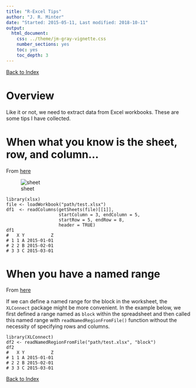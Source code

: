 ```yaml
---
title: "R-Excel Tips"
author: "J. R. Minter"
date: "Started: 2015-05-11, Last modified: 2018-10-11"
output:
  html_document:
    css: ../theme/jm-gray-vignette.css
    number_sections: yes
    toc: yes
    toc_depth: 3
---
```


[Back to Index](../README.html)

# Overview

Like it or not, we need to extract data from Excel workbooks. These are
some tips I have collected.

# When what you know is the sheet, row, and column...

From [here](https://statcompute.wordpress.com/2015/05/10/read-a-block-of-spreadsheet-with-r/)

![sheet](./images/xlsx.jpg)

```
library(xlsx)
file <- loadWorkbook("path/test.xlsx")
df1  <- readColumns(getSheets(file)[[1]],
                    startColumn = 3, endColumn = 5,
                    startRow = 5, endRow = 8,
                    header = TRUE)
df1
#   X Y          Z
# 1 1 A 2015-01-01
# 2 2 B 2015-02-01
# 3 3 C 2015-03-01
```

# When you have a named range

From [here](https://statcompute.wordpress.com/2015/05/10/read-a-block-of-spreadsheet-with-r/)

If we can define a named range for the block in the worksheet, the
``XLConnect`` package might be more convenient. In the example below,
we first defined a range named as ``block`` within the spreadsheet and
then called this named range with ``readNamedRegionFromFile()``
function without the necessity of specifying rows and columns.

```
library(XLConnect)
df2 <- readNamedRegionFromFile("path/test.xlsx", "block")
df2
#   X Y          Z
# 1 1 A 2015-01-01
# 2 2 B 2015-02-01
# 3 3 C 2015-03-01

```


[Back to Index](../README.html)